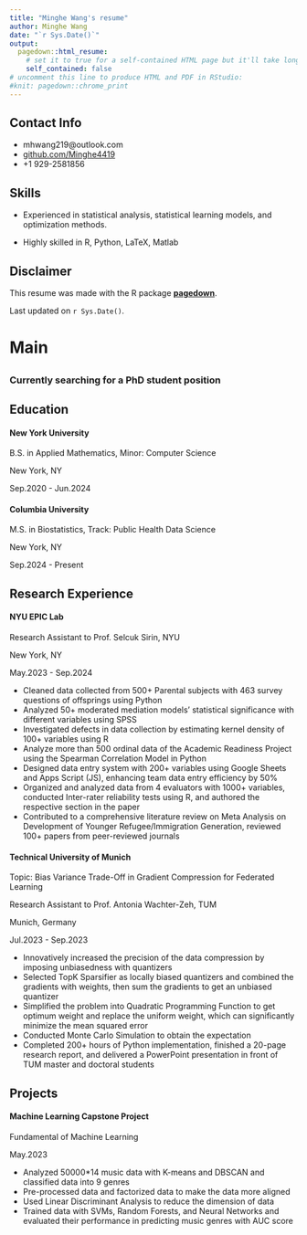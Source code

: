 ```yaml
---
title: "Minghe Wang's resume"
author: Minghe Wang
date: "`r Sys.Date()`"
output:
  pagedown::html_resume:
    # set it to true for a self-contained HTML page but it'll take longer to render
    self_contained: false
# uncomment this line to produce HTML and PDF in RStudio:
#knit: pagedown::chrome_print
---
```


Contact Info {#contact}
--------------------------------------------------------------------------------

- <i class="fa fa-envelope"></i> mhwang219@outlook.com
- <i class="fa fa-github"></i> [github.com/Minghe4419](https://github.com/Minghe4419)
- <i class="fa fa-phone"></i> +1 929-2581856



Skills {#skills}
--------------------------------------------------------------------------------

- Experienced in statistical analysis, statistical learning models, and optimization methods.

- Highly skilled in R, Python, LaTeX, Matlab


Disclaimer {#disclaimer}
--------------------------------------------------------------------------------

This resume was made with the R package [**pagedown**](https://github.com/rstudio/pagedown).

Last updated on `r Sys.Date()`.



Main
================================================================================

{#title}
--------------------------------------------------------------------------------

### Currently searching for a PhD student position

Education {data-icon=graduation-cap data-concise=true}
--------------------------------------------------------------------------------

#### New York University

B.S. in Applied Mathematics, Minor: Computer Science

New York, NY

Sep.2020 - Jun.2024

#### Columbia University

M.S. in Biostatistics, Track: Public Health Data Science

New York, NY

Sep.2024 - Present


Research Experience {data-icon="fa-laptop"}
--------------------------------------------------------------------------------

#### NYU EPIC Lab

Research Assistant to Prof. Selcuk Sirin, NYU

New York, NY

May.2023 - Sep.2024

- Cleaned data collected from 500+ Parental subjects with 463 survey questions of offsprings using Python
- Analyzed 50+ moderated mediation models' statistical significance with different variables using SPSS
- Investigated defects in data collection by estimating kernel density of 100+ variables using R
- Analyze more than 500 ordinal data of the Academic Readiness Project using the Spearman Correlation Model in Python
- Designed data entry system with 200+ variables using Google Sheets and Apps Script (JS), enhancing team data entry efficiency by 50%
- Organized and analyzed data from 4 evaluators with 1000+ variables, conducted Inter-rater reliability tests using R, and authored the respective section in the paper
- 	Contributed to a comprehensive literature review on Meta Analysis on Development of Younger Refugee/Immigration Generation, reviewed 100+ papers from peer-reviewed journals


#### Technical University of Munich

Topic: Bias Variance Trade-Off in Gradient Compression for Federated Learning

Research Assistant to Prof. Antonia Wachter-Zeh, TUM

Munich, Germany

Jul.2023 - Sep.2023

-	Innovatively increased the precision of the data compression by imposing unbiasedness with quantizers
-	Selected TopK Sparsifier as locally biased quantizers and combined the gradients with weights, then sum the gradients to get an unbiased quantizer
-	Simplified the problem into Quadratic Programming Function to get optimum weight and replace the uniform weight, which can significantly minimize the mean squared error
-	Conducted Monte Carlo Simulation to obtain the expectation
-	Completed 200+ hours of Python implementation, finished a 20-page research report, and delivered a PowerPoint presentation in front of TUM master and doctoral students


Projects {data-icon=suitcase}
--------------------------------------------------------------------------------

#### Machine Learning Capstone Project

Fundamental of Machine Learning

May.2023

::: concise
-	Analyzed 50000*14 music data with K-means and DBSCAN and classified data into 9 genres
-	Pre-processed data and factorized data to make the data more aligned 
-	Used Linear Discriminant Analysis to reduce the dimension of data 
-	Trained data with SVMs, Random Forests, and Neural Networks and evaluated their performance in predicting music genres with AUC score
:::
